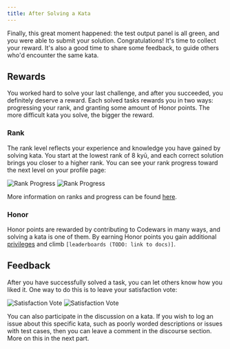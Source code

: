 ```yaml
---
title: After Solving a Kata
---
```


Finally, this great moment happened: the test output panel is all green, and you were able to submit your solution. Congratulations! It's time to collect your reward. It's also a good time to share some feedback, to guide others who'd encounter the same kata.

## Rewards

You worked hard to solve your last challenge, and after you succeeded, you definitely deserve a reward. Each solved tasks rewards you in two ways: progressing your rank, and granting some amount of Honor points. The more difficult kata you solve, the bigger the reward.

### Rank

The rank level reflects your experience and knowledge you have gained by solving kata. You start at the lowest rank of 8 kyū, and each correct solution brings you closer to a higher rank. You can see your rank progress toward the next level on your profile page:

![Rank Progress](./img/solving_01_rank-progress_light.png#gh-light-mode-only)
![Rank Progress](./img/solving_01_rank-progress_dark.png#gh-dark-mode-only)

More information on ranks and progress can be found [here](/gamification/ranks/).

### Honor

Honor points are rewarded by contributing to Codewars in many ways, and solving a kata is one of them. By earning Honor points you gain additional [privileges](/gamification/privileges/) and climb `[leaderboards (TODO: link to docs)]`.

## Feedback

After you have successfully solved a task, you can let others know how you liked it. One way to do this is to leave your satisfaction vote:

![Satisfaction Vote](./img/solving_02_vote_light.png#gh-light-mode-only)
![Satisfaction Vote](./img/solving_02_vote_dark.png#gh-dark-mode-only)

You can also participate in the discussion on a kata. If you wish to log an issue about this specific kata, such as poorly worded descriptions or issues with test cases, then you can leave a comment in the discourse section. More on this in the next part.
